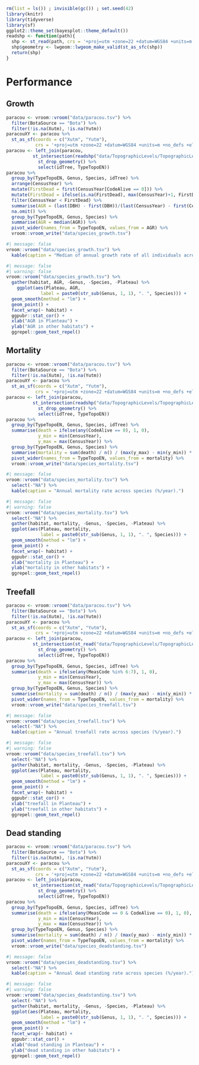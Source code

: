 ```r
rm(list = ls()) ; invisible(gc()) ; set.seed(42)
library(knitr)
library(tidyverse)
library(sf)
ggplot2::theme_set(bayesplot::theme_default())
readshp <- function(path){
  shp <- st_read(path, crs = '+proj=utm +zone=22 +datum=WGS84 +units=m +no_defs +ellps=WGS84 +towgs84=0,0,0')
  shp$geometry <- lwgeom::lwgeom_make_valid(st_as_sfc(shp))
  return(shp)
}
```

# Performance

## Growth

```r
paracou <- vroom::vroom("data/paracou.tsv") %>% 
  filter(BotaSource == "Bota") %>% 
  filter(!is.na(Xutm), !is.na(Yutm))
paracouXY <- paracou %>% 
  st_as_sf(coords = c("Xutm", "Yutm"),
           crs = '+proj=utm +zone=22 +datum=WGS84 +units=m +no_defs +ellps=WGS84 +towgs84=0,0,0')
paracou <- left_join(paracou,
          st_intersection(readshp("data/TopographicLevels/TopographicLevels.shp"), paracouXY) %>% 
            st_drop_geometry() %>% 
            select(idTree, TypeTopoEN))
paracou %>% 
  group_by(TypeTopoEN, Genus, Species, idTree) %>% 
  arrange(CensusYear) %>% 
  mutate(FirstDead = first(CensusYear[CodeAlive == 0])) %>% 
  mutate(FirstDead = ifelse(is.na(FirstDead), max(CensusYear)+1, FirstDead)) %>% 
  filter(CensusYear < FirstDead) %>% 
  summarise(AGR = (last(DBH) - first(DBH))/(last(CensusYear) - first(CensusYear))) %>% 
  na.omit() %>% 
  group_by(TypeTopoEN, Genus, Species) %>% 
  summarise(AGR = median(AGR)) %>% 
  pivot_wider(names_from = TypeTopoEN, values_from = AGR) %>% 
  vroom::vroom_write("data/species_growth.tsv")
```

```r
#| message: false
vroom::vroom("data/species_growth.tsv") %>% 
  kable(caption = "Median of annual growth rate of all individuals across species (cm/year).")  
```

```r
#| message: false
#| warning: false
vroom::vroom("data/species_growth.tsv") %>% 
  gather(habitat, AGR, -Genus, -Species, -Plateau) %>% 
    ggplot(aes(Plateau, AGR, 
             label = paste0(str_sub(Genus, 1, 1), ". ", Species))) +
  geom_smooth(method = "lm") +
  geom_point() +
  facet_wrap(~ habitat) +
  ggpubr::stat_cor() +
  xlab("AGR in Planteau") +
  ylab("AGR in other habitats") +
  ggrepel::geom_text_repel()
```

## Mortality

```r
paracou <- vroom::vroom("data/paracou.tsv") %>% 
  filter(BotaSource == "Bota") %>% 
  filter(!is.na(Xutm), !is.na(Yutm))
paracouXY <- paracou %>% 
  st_as_sf(coords = c("Xutm", "Yutm"),
           crs = '+proj=utm +zone=22 +datum=WGS84 +units=m +no_defs +ellps=WGS84 +towgs84=0,0,0')
paracou <- left_join(paracou,
          st_intersection(readshp("data/TopographicLevels/TopographicLevels.shp"), paracouXY) %>% 
            st_drop_geometry() %>% 
            select(idTree, TypeTopoEN))
paracou %>% 
  group_by(TypeTopoEN, Genus, Species, idTree) %>% 
  summarise(death = ifelse(any(CodeAlive == 0), 1, 0),
            y_min = min(CensusYear),
            y_max = max(CensusYear)) %>% 
  group_by(TypeTopoEN, Genus, Species) %>% 
  summarise(mortality = sum(death) / n() / (max(y_max) - min(y_min)) * 100) %>% 
  pivot_wider(names_from = TypeTopoEN, values_from = mortality) %>% 
  vroom::vroom_write("data/species_mortality.tsv")
```

```r
#| message: false
vroom::vroom("data/species_mortality.tsv") %>% 
  select(-"NA") %>% 
  kable(caption = "Annual mortality rate across species (%/year).") 
```

```r
#| message: false
#| warning: false
vroom::vroom("data/species_mortality.tsv") %>% 
  select(-"NA") %>% 
  gather(habitat, mortality, -Genus, -Species, -Plateau) %>% 
  ggplot(aes(Plateau, mortality, 
             label = paste0(str_sub(Genus, 1, 1), ". ", Species))) +
  geom_smooth(method = "lm") +
  geom_point() +
  facet_wrap(~ habitat) +
  ggpubr::stat_cor() +
  xlab("mortality in Planteau") +
  ylab("mortality in other habitats") +
  ggrepel::geom_text_repel()
```

## Treefall

```r
paracou <- vroom::vroom("data/paracou.tsv") %>% 
  filter(BotaSource == "Bota") %>% 
  filter(!is.na(Xutm), !is.na(Yutm))
paracouXY <- paracou %>% 
  st_as_sf(coords = c("Xutm", "Yutm"),
           crs = '+proj=utm +zone=22 +datum=WGS84 +units=m +no_defs +ellps=WGS84 +towgs84=0,0,0')
paracou <- left_join(paracou,
          st_intersection(st_read("data/TopographicLevels/TopographicLevels.shp"), paracouXY) %>% 
            st_drop_geometry() %>% 
            select(idTree, TypeTopoEN))
paracou %>% 
  group_by(TypeTopoEN, Genus, Species, idTree) %>% 
  summarise(death = ifelse(any(MeasCode %in% 6:7), 1, 0),
            y_min = min(CensusYear),
            y_max = max(CensusYear)) %>% 
  group_by(TypeTopoEN, Genus, Species) %>% 
  summarise(mortality = sum(death) / n() / (max(y_max) - min(y_min)) * 100) %>% 
  pivot_wider(names_from = TypeTopoEN, values_from = mortality) %>% 
  vroom::vroom_write("data/species_treefall.tsv")
```

```r
#| message: false
vroom::vroom("data/species_treefall.tsv") %>% 
  select(-"NA") %>% 
  kable(caption = "Annual treefall rate across species (%/year).") 
```

```r
#| message: false
#| warning: false
vroom::vroom("data/species_treefall.tsv") %>% 
  select(-"NA") %>% 
  gather(habitat, mortality, -Genus, -Species, -Plateau) %>% 
  ggplot(aes(Plateau, mortality, 
             label = paste0(str_sub(Genus, 1, 1), ". ", Species))) +
  geom_smooth(method = "lm") +
  geom_point() +
  facet_wrap(~ habitat) +
  ggpubr::stat_cor() +
  xlab("treefall in Planteau") +
  ylab("treefall in other habitats") +
  ggrepel::geom_text_repel()
```

## Dead standing

```r
paracou <- vroom::vroom("data/paracou.tsv") %>% 
  filter(BotaSource == "Bota") %>% 
  filter(!is.na(Xutm), !is.na(Yutm))
paracouXY <- paracou %>% 
  st_as_sf(coords = c("Xutm", "Yutm"),
           crs = '+proj=utm +zone=22 +datum=WGS84 +units=m +no_defs +ellps=WGS84 +towgs84=0,0,0')
paracou <- left_join(paracou,
          st_intersection(st_read("data/TopographicLevels/TopographicLevels.shp"), paracouXY) %>% 
            st_drop_geometry() %>% 
            select(idTree, TypeTopoEN))
paracou %>% 
  group_by(TypeTopoEN, Genus, Species, idTree) %>% 
  summarise(death = ifelse(any(MeasCode == 0 & CodeAlive == 0), 1, 0),
            y_min = min(CensusYear),
            y_max = max(CensusYear)) %>% 
  group_by(TypeTopoEN, Genus, Species) %>% 
  summarise(mortality = sum(death) / n() / (max(y_max) - min(y_min)) * 100) %>% 
  pivot_wider(names_from = TypeTopoEN, values_from = mortality) %>% 
  vroom::vroom_write("data/species_deadstanding.tsv")
```

```r
#| message: false
vroom::vroom("data/species_deadstanding.tsv") %>% 
  select(-"NA") %>% 
  kable(caption = "Annual dead standing rate across species (%/year).") 
```

```r
#| message: false
#| warning: false
vroom::vroom("data/species_deadstanding.tsv") %>% 
  select(-"NA") %>% 
  gather(habitat, mortality, -Genus, -Species, -Plateau) %>% 
  ggplot(aes(Plateau, mortality, 
             label = paste0(str_sub(Genus, 1, 1), ". ", Species))) +
  geom_smooth(method = "lm") +
  geom_point() +
  facet_wrap(~ habitat) +
  ggpubr::stat_cor() +
  xlab("dead standing in Planteau") +
  ylab("dead standing in other habitats") +
  ggrepel::geom_text_repel()
```
